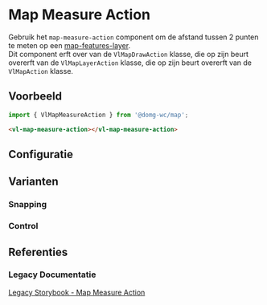 
# Map Measure Action

<CustomDocMetaData id="map-action-draw-action-measure-action" />

Gebruik het `map-measure-action` component om de afstand tussen 2 punten te meten op een
[map-features-layer](/docs/map-layer-vector-layer-features-layer--map-features-layer-default).<br/>
Dit component erft over van de `VlMapDrawAction` klasse, die op zijn beurt overerft van de `VlMapLayerAction` klasse,
die op zijn beurt overerft van de `VlMapAction` klasse.


## Voorbeeld

```js
import { VlMapMeasureAction } from '@domg-wc/map';
```

```html
<vl-map-measure-action></vl-map-measure-action>
```

<Canvas of={VlMapMeasureActionStories.MapMeasureActionDefault} />


## Configuratie

<ArgTypes of={VlMapMeasureActionStories.MapMeasureActionDefault} />


## Varianten

### Snapping

<Canvas of={VlMapMeasureActionStories.MapMeasureActionSnapping} />

### Control

<Canvas of={VlMapMeasureActionStories.MapMeasureActionControl} />


## Referenties

### Legacy Documentatie

[Legacy Storybook - Map Measure Action](https://webcomponenten.omgeving.vlaanderen.be/storybook/?path=/docs/custom-elements-vl-map-vl-map-measure-action--default)
